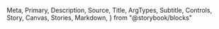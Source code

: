   Meta,
  Primary,
  Description,
  Source,
  Title,
  ArgTypes,
  Subtitle,
  Controls,
  Story,
  Canvas,
  Stories,
  Markdown,
} from "@storybook/blocks"

<Meta of={StepGauge} />
<Title />
<Description of={StepGauge} />

```tsx
import { StepGauge } from "@einride/ui"
```

## Basic

<Description of={StepGauge.Basic} />
<Canvas of={StepGauge.Basic} />
<Controls of={StepGauge.Basic} />

## Custom steps

<Description of={StepGauge.CustomSteps} />
<Canvas of={StepGauge.CustomSteps} />
<Controls of={StepGauge.CustomSteps} include={["completedSteps", "steps"]} />

## Custom color

<Description of={StepGauge.CustomColor} />
<Canvas of={StepGauge.CustomColor} />
<Controls of={StepGauge.CustomColor} include="color" />

## Accessibility

Adding a descriptive `aria-label` is required to convey what the gauge is displaynig.
